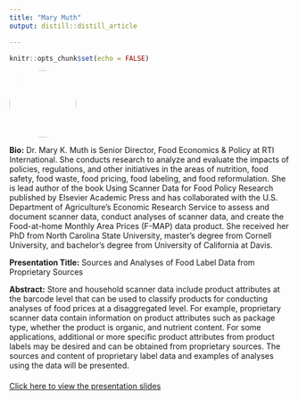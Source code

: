 ```yaml
---
title: "Mary Muth"
output: distill::distill_article

---
```


```r
knitr::opts_chunk$set(echo = FALSE)
```


:::float-left

<img src="images/Mary_Muth.jpg" style="width: 120px; height: 120px; object-fit: cover; border-radius: 50%;">

**Bio:** Dr. Mary K. Muth is Senior Director, Food Economics & Policy at RTI International. She conducts research to analyze and evaluate the impacts of policies, regulations, and other initiatives in the areas of nutrition, food safety, food waste, food pricing, food labeling, and food reformulation. She is lead author of the book Using Scanner Data for Food Policy Research published by Elsevier Academic Press and has collaborated with the U.S. Department of Agriculture’s Economic Research Service to assess and document scanner data, conduct analyses of scanner data, and create the Food-at-home Monthly Area Prices (F-MAP) data product. She received her PhD from North Carolina State University, master’s degree from Cornell University, and bachelor’s degree from University of California at Davis.

**Presentation Title:** Sources and Analyses of Food Label Data from Proprietary Sources

**Abstract:** Store and household scanner data include product attributes at the barcode level that can be used to classify products for conducting analyses of food prices at a disaggregated level. For example, proprietary scanner data contain information on product attributes such as package type, whether the product is organic, and nutrient content. For some applications, additional or more specific product attributes from product labels may be desired and can be obtained from proprietary sources. The sources and content of proprietary label data and examples of analyses using the data will be presented.


:::


<!-- Link to presentation slides -->
<div style="margin-top: 20px;">
  <a href="presentations/9-2_Mary_Muth.pdf" target="_blank">Click here to view the presentation slides</a>
</div>








